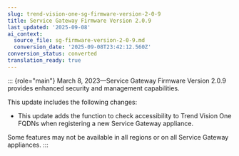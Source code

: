 ```yaml
---
slug: trend-vision-one-sg-firmware-version-2-0-9
title: Service Gateway Firmware Version 2.0.9
last_updated: '2025-09-08'
ai_context:
  source_file: sg-firmware-version-2-0-9.md
  conversion_date: '2025-09-08T23:42:12.560Z'
conversion_status: converted
translation_ready: true
---
```


::: {role="main"}
March 8, 2023—Service Gateway Firmware Version 2.0.9 provides enhanced security and management capabilities.

This update includes the following changes:

- This update adds the function to check accessibility to Trend Vision One FQDNs when registering a new Service Gateway appliance.

Some features may not be available in all regions or on all Service Gateway appliances.
:::
